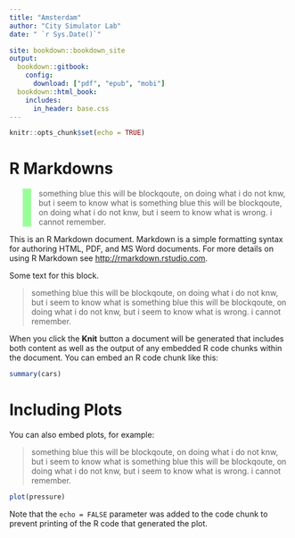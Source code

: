 ```yaml
---
title: "Amsterdam"
author: "City Simulator Lab"
date: " `r Sys.Date()`"

site: bookdown::bookdown_site
output: 
  bookdown::gitbook:
    config:
      download: ["pdf", "epub", "mobi"]
  bookdown::html_book:
    includes:
      in_header: base.css
---
```


```r
knitr::opts_chunk$set(echo = TRUE)
```

# R Markdowns 

<head>
<link  rel="stylesheet" style type="text/css" href="base.css" />
</head>




<blockquote style=" border-left-width: 15px; border-left-color: #98ff98 ;"> 
something blue this will be blockqoute, on doing what i do not knw, but i seem to know what is something blue this will be blockqoute, on doing what i do not knw, but i seem to know what is wrong. <span class="care"> i cannot remember.</span>
</blockquote>

This is an R Markdown document. Markdown is a simple formatting syntax for authoring HTML, PDF, and MS Word documents. For more details on using R Markdown see <http://rmarkdown.rstudio.com>.

<p id="foo">
Some text for this block.
</p>


<blockquote id="bq_warn"> 
something blue this will be blockqoute, on doing what i do not knw, but i seem to know what is something blue this will be blockqoute, on doing what i do not knw, but i seem to know what is wrong. <span class="care" > i cannot remember.</span>
</blockquote>

When you click the **Knit** button a document will be generated that includes both content as well as the output of any embedded R code chunks within the document. You can embed an R code chunk like this:

```r
summary(cars)
```

# Including Plots
<head>
<link  rel="stylesheet" style type="text/css" href="base.css" />
</head>
You can also embed plots, for example:

<blockquote id="bq_tip"> 
something blue this will be blockqoute, on doing what i do not knw, but i seem to know what is something blue this will be blockqoute, on doing what i do not knw, but i seem to know what is wrong. <span class="care" > i cannot remember.</span>
</blockquote>

```r
plot(pressure)
```

Note that the `echo = FALSE` parameter was added to the code chunk to prevent printing of the R code that generated the plot.
